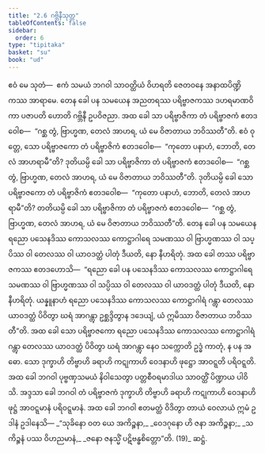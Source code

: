 ```yaml
---
title: "2.6 ဂဗ္ဘိနီသုတ္တ"
tableOfContents: false
sidebar:
  order: 6
type: "tipitaka"
basket: "su"
book: "ud"
---
```



<DynamicBreadcrumb />

<Division number="16" book="ud" e="ch" v="18" p="91">

<Paragraph number="100" book="ud">
ဧဝံ မေ သုတံ—  ဧကံ သမယံ ဘဂဝါ သာဝတ္ထိယံ ဝိဟရတိ ဇေတဝနေ အနာထပိဏ္ဍိကဿ အာရာမေ. တေန ခေါ ပန သမယေန အညတရဿ ပရိဗ္ဗာဇကဿ ဒဟရမာဏဝိကာ ပဇာပတိ ဟောတိ ဂဗ္ဘိနီ ဥပဝိဇညာ. အထ ခေါ သာ ပရိဗ္ဗာဇိကာ တံ ပရိဗ္ဗာဇကံ ဧတဒဝေါစ—  “ဂစ္ဆ တွံ, ဗြာဟ္မဏ, တေလံ အာဟရ, ယံ မေ ဝိဇာတာယ ဘဝိဿတီ”တိ.
</Paragraph>

<Paragraph number="101" book="ud">
ဧဝံ ဝုတ္တေ, သော ပရိဗ္ဗာဇကော တံ ပရိဗ္ဗာဇိကံ ဧတဒဝေါစ—  “ကုတော ပနာဟံ, ဘောတိ, တေလံ အာဟရာမီ”တိ? ဒုတိယမ္ပိ ခေါ သာ ပရိဗ္ဗာဇိကာ တံ ပရိဗ္ဗာဇကံ ဧတဒဝေါစ—  “ဂစ္ဆ တွံ, ဗြာဟ္မဏ, တေလံ အာဟရ, ယံ မေ ဝိဇာတာယ ဘဝိဿတီ”တိ. ဒုတိယမ္ပိ ခေါ သော ပရိဗ္ဗာဇကော တံ ပရိဗ္ဗာဇိကံ ဧတဒဝေါစ—  “ကုတော ပနာဟံ, ဘောတိ, တေလံ အာဟရာမီ”တိ? တတိယမ္ပိ ခေါ သာ ပရိဗ္ဗာဇိကာ တံ ပရိဗ္ဗာဇကံ ဧတဒဝေါစ—  “ဂစ္ဆ တွံ, ဗြာဟ္မဏ, တေလံ အာဟရ, ယံ မေ ဝိဇာတာယ ဘဝိဿတီ”တိ.
</Paragraph>

<Paragraph number="102" book="ud">
တေန ခေါ ပန သမယေန ရညော ပသေနဒိဿ ကောသလဿ ကောဋ္ဌာဂါရေ သမဏဿ ဝါ ဗြာဟ္မဏဿ ဝါ သပ္ပိဿ ဝါ တေလဿ ဝါ ယာဝဒတ္ထံ ပါတုံ ဒီယတိ, နော နီဟရိတုံ.
</Paragraph>

<Paragraph number="103" book="ud">
အထ ခေါ တဿ ပရိဗ္ဗာဇကဿ ဧတဒဟောသိ—  “ရညော ခေါ ပန ပသေနဒိဿ ကောသလဿ ကောဋ္ဌာဂါရေ သမဏဿ ဝါ ဗြာဟ္မဏဿ ဝါ သပ္ပိဿ ဝါ တေလဿ ဝါ ယာဝဒတ္ထံ ပါတုံ ဒီယတိ, နော နီဟရိတုံ. ယန္နူနာဟံ ရညော ပသေနဒိဿ ကောသလဿ ကောဋ္ဌာဂါရံ ဂန္တွာ တေလဿ ယာဝဒတ္ထံ ပိဝိတွာ ဃရံ အာဂန္တွာ ဥစ္ဆဒ္ဒိတွာန ဒဒေယျံ, ယံ ဣမိဿာ ဝိဇာတာယ ဘဝိဿတီ”တိ.
</Paragraph>

<Paragraph number="104" book="ud">
အထ ခေါ သော ပရိဗ္ဗာဇကော ရညော ပသေနဒိဿ ကောသလဿ ကောဋ္ဌာဂါရံ ဂန္တွာ တေလဿ ယာဝဒတ္ထံ ပိဝိတွာ ဃရံ အာဂန္တွာ နေဝ သက္ကောတိ ဥဒ္ဓံ ကာတုံ, န ပန အဓော. သော ဒုက္ခာဟိ တိဗ္ဗာဟိ ခရာဟိ ကဋုကာဟိ ဝေဒနာဟိ ဖုဋ္ဌော အာဝဋ္ဋတိ ပရိဝဋ္ဋတိ.
</Paragraph>

<Paragraph number="105" book="ud">
အထ ခေါ ဘဂဝါ ပုဗ္ဗဏှသမယံ နိဝါသေတွာ ပတ္တစီဝရမာဒါယ သာဝတ္ထိံ ပိဏ္ဍာယ ပါဝိသိ. အဒ္ဒသာ ခေါ ဘဂဝါ တံ ပရိဗ္ဗာဇကံ ဒုက္ခာဟိ တိဗ္ဗာဟိ ခရာဟိ ကဋုကာဟိ ဝေဒနာဟိ ဖုဋ္ဌံ အာဝဋ္ဋမာနံ ပရိဝဋ္ဋမာနံ.
</Paragraph>

<Paragraph number="106" book="ud">
အထ ခေါ ဘဂဝါ ဧတမတ္ထံ ဝိဒိတွာ တာယံ ဝေလာယံ ဣမံ ဥဒါနံ ဥဒါနေသိ—
</Paragraph>

<Paragraph number="107" type="verses" book="ud">
_“သုခိနော ဝတ ယေ အကိဉ္စနာ,_  
_ဝေဒဂုနော ဟိ ဇနာ အကိဉ္စနာ;_  
_သကိဉ္စနံ ပဿ ဝိဟညမာနံ,_  
_ဇနော ဇနသ္မိံ ပဋိဗန္ဓစိတ္တော”တိ. (19)_  


</Paragraph>
</Division>

<Paragraph number="108" type="center" book="ud">
ဆဋ္ဌံ.
</Paragraph>